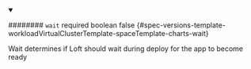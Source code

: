 
<details className="config-field" data-expandable="false" open>
<summary>

######## `wait` <span className="config-field-required" data-required="false">required</span> <span className="config-field-type">boolean</span> <span className="config-field-default">false</span> <span className="config-field-enum"></span> {#spec-versions-template-workloadVirtualClusterTemplate-spaceTemplate-charts-wait}

Wait determines if Loft should wait during deploy for the app to become ready

</summary>



</details>
